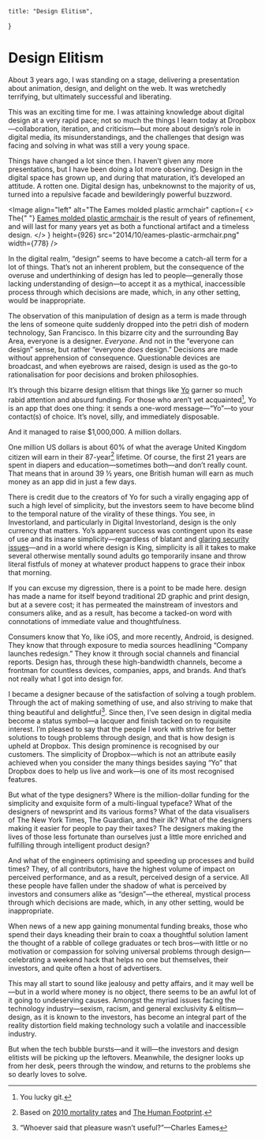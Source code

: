     title: "Design Elitism",
}

# Design Elitism

About 3 years ago, I was standing on a stage, delivering a presentation about
animation, design, and delight on the web. It was wretchedly terrifying, but
ultimately successful and liberating.

This was an exciting time for me. I was attaining knowledge about digital design
at a very rapid pace; not so much the things I learn today at
Dropbox—collaboration, iteration, and criticism—but more about design’s role in
digital media, its misunderstandings, and the challenges that design was facing
and solving in what was still a very young space.

Things have changed a lot since then. I haven’t given any more presentations,
but I have been doing a lot more observing. Design in the digital space has
grown up, and during that maturation, it’s developed an attitude. A rotten one.
Digital design has, unbeknownst to the majority of us, turned into a repulsive
facade and bewilderingly powerful buzzword.

<Image
    align="left"
    alt="The Eames molded plastic armchair"
    caption={
        <>
            The{" "}
            <a href="http://www.vitra.com/en-it/product/eames-plastic-side-chair">
                Eames molded plastic armchair
            </a>
            is the result of years of refinement, and will last for many years yet
            as both a functional artifact and a timeless design.
        </>
    }
    height={926}
    src="2014/10/eames-plastic-armchair.png"
    width={778}
/>

In the digital realm, “design” seems to have become a catch-all term for a lot
of things. That’s not an inherent problem, but the consequence of the overuse
and underthinking of design has led to people—generally those lacking
understanding of design—to accept it as a mythical, inaccessible process through
which decisions are made, which, in any other setting, would be inappropriate.

The observation of this manipulation of design as a term is made through the
lens of someone quite suddenly dropped into the petri dish of modern technology,
San Francisco. In this bizarre city and the surrounding Bay Area, everyone is a
designer. _Everyone_. And not in the “everyone can design” sense, but rather
“everyone _does_ design.” Decisions are made without apprehension of
consequence. Questionable devices are broadcast, and when eyebrows are raised,
design is used as the go-to rationalisation for poor decisions and broken
philosophies.

It’s through this bizarre design elitism that things like
[Yo](http://www.justyo.co) garner so much rabid attention and absurd funding.
For those who aren’t yet acquainted[^1], Yo is an app that does one thing: it
sends a one-word message—“Yo”—to your contact(s) of choice. It’s novel, silly,
and immediately disposable.

And it managed to raise \$1,000,000. A million dollars.

One million US dollars is about 60% of what the average United Kingdom citizen
will earn in their 87-year[^2] lifetime. Of course, the first 21 years are spent
in diapers and education—sometimes both—and don’t really count. That means that
in around 39 ½ years, one British human will earn as much money as an app did in
just a few days.

There is credit due to the creators of Yo for such a virally engaging app of
such a high level of simplicity, but the investors seem to have become blind to
the temporal nature of the virality of these things. You see, in Investorland,
and particularly in Digital Investorland, design is the only currency that
matters. Yo’s apparent success was contingent upon its ease of use and its
insane simplicity—regardless of blatant and
[glaring security issues](http://mashable.com/2014/06/20/yo-gets-hacked/)—and in
a world where design is King, simplicity is all it takes to make several
otherwise mentally sound adults go temporarily insane and throw literal fistfuls
of money at whatever product happens to grace their inbox that morning.

If you can excuse my digression, there is a point to be made here. design has
made a name for itself beyond traditional 2D graphic and print design, but at a
severe cost; it has permeated the mainstream of investors and consumers alike,
and as a result, has become a tacked-on word with connotations of immediate
value and thoughtfulness.

Consumers know that Yo, like iOS, and more recently, Android, is designed. They
know that through exposure to media sources headlining “Company launches
redesign.” They know it through social channels and financial reports. Design
has, through these high-bandwidth channels, become a frontman for countless
devices, companies, apps, and brands. And that’s not really what I got into
design for.

I became a designer because of the satisfaction of solving a tough problem.
Through the act of making something of use, and also striving to make that thing
beautiful and delightful[^3]. Since then, I’ve seen design in digital media
become a status symbol—a lacquer and finish tacked on to requisite interest. I’m
pleased to say that the people I work with strive for better solutions to tough
problems through design, and that is how design is upheld at Dropbox. This
design prominence is recognised by our customers. The simplicity of
Dropbox—which is not an attribute easily achieved when you consider the many
things besides saying “Yo” that Dropbox does to help us live and work—is one of
its most recognised features.

But what of the type designers? Where is the million-dollar funding for the
simplicity and exquisite form of a multi-lingual typeface? What of the designers
of newsprint and its various forms? What of the data visualisers of The New York
Times, The Guardian, and their ilk? What of the designers making it easier for
people to pay their taxes? The designers making the lives of those less
fortunate than ourselves just a little more enriched and fulfilling through
intelligent product design?

And what of the engineers optimising and speeding up processes and build times?
They, of all contributors, have the highest volume of impact on perceived
performance, and as a result, perceived design of a service. All these people
have fallen under the shadow of what is perceived by investors and consumers
alike as “design”—the ethereal, mystical process through which decisions are
made, which, in any other setting, would be inappropriate.

When news of a new app gaining monumental funding breaks, those who spend their
days kneading their brain to coax a thoughtful solution lament the thought of a
rabble of college graduates or tech bros—with little or no motivation or
compassion for solving universal problems through design—celebrating a weekend
hack that helps no one but themselves, their investors, and quite often a host
of advertisers.

This may all start to sound like jealousy and petty affairs, and it may well
be—but in a world where money is no object, there seems to be an awful lot of it
going to undeserving causes. Amongst the myriad issues facing the technology
industry—sexism, racism, and general exclusivity & elitism—design, as it is
known to the investors, has become an integral part of the reality distortion
field making technology such a volatile and inaccessible industry.

But when the tech bubble bursts—and it will—the investors and design elitists
will be picking up the leftovers. Meanwhile, the designer looks up from her
desk, peers through the window, and returns to the problems she so dearly loves
to solve.

[^1]: You lucky git.
[^2]:
    Based on
    [2010 mortality rates](http://www.ons.gov.uk/ons/rel/mortality-ageing/mortality-in-england-and-wales/average-life-span/rpt-average-life-span.html)
    and
    [The Human Footprint](http://www.snagfilms.com/films/title/human_footprint).

[^3]: “Whoever said that pleasure wasn’t useful?”—Charles Eames

